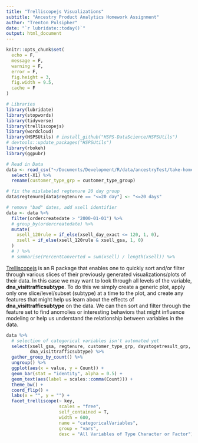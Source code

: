 ```yaml
---
title: "Trelliscopejs Visualizations"
subtitle: "Ancestry Product Analytics Homework Assignment"
author: "Trenton Pulsipher"
date: "`r lubridate::today()`"
output: html_document
---
```

  

```r
knitr::opts_chunk$set(
  echo = F,
  message = F,
  warning = F,
  error = F,
  fig.height = 3,
  fig.width = 9.5,
  cache = F
)

# Libraries 
library(lubridate)
library(stopwords)
library(tidyverse)
library(trelliscopejs)
library(wordcloud)
library(HSPSUtils) # install_github("HSPS-DataScience/HSPSUtils")
# devtools::update_packages("HSPSUtils")
library(rbokeh)
library(ggpubr)
```


```r
# Read in Data
data <- read_csv("~/Documents/Development/R/data/ancestryTest/take-home_exercise_data.csv") %>%
  select(-X1) %>%
  rename(customer_type_grp = customer_type_group)

# fix the mislabeled regtenure 20 day group
data$regtenure[data$regtenure == "<=20 day"] <- "<=20 days"

# remove "bad" dates, add xsell identifier
data <- data %>%
  filter(ordercreatedate > "2000-01-01") %>%
  # group_by(ordercreatedate) %>%
  mutate(
    xsell_120rule = if_else(xsell_day_exact <= 120, 1, 0),
    xsell = if_else(xsell_120rule & xsell_gsa, 1, 0)
  )
  # ) %>%
  # summarise(PercentConverted = sum(xsell) / length(xsell)) %>%

```

[Trelliscopejs](https://hafen.github.io/trelliscopejs/) is an R package that enables one to quickly sort and/or filter through various slices of their previously generated visualizations/plots of their data. In this case we may want to look through all levels of the variable, **dna_visittrafficsubtype**. To do this we simply create a generic plot, apply only one slice/level/subset (subtype) at a time to the plot, and create any features that might help us learn about the effects of **dna_visittrafficsubtype** on the data. We can then sort and filter through the feature set to find anomolies or interesting behaviors that might influence modeling or help us understand the relationship between variables in the data. 


```r
data %>%
  # selection of categorical variables isn't automated yet
  select(xsell_gsa, regtenure, customer_type_grp, daystogetresult_grp, 
         dna_visittrafficsubtype) %>%
  gather_group_by_count() %>%
  ungroup() %>%
  ggplot(aes(x = value, y = Count)) +
  geom_bar(stat = "identity", alpha = 0.5) +
  geom_text(aes(label = scales::comma(Count))) +
  theme_bw() +
  coord_flip() +
  labs(x = "", y = "") +
  facet_trelliscope(~ key,
                    scales = "free",
                    self_contained = T,
                    width = 600,
                    name = "categoricalVariables",
                    group = "vars",
                    desc = "All Variables of Type Character or Factor")
```

